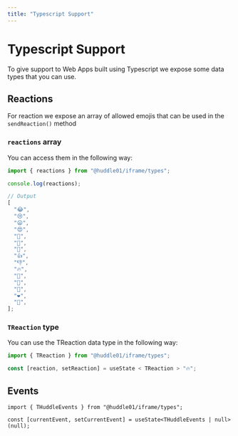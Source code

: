 ```yaml
---
title: "Typescript Support"
---
```


# Typescript Support

To give support to Web Apps built using Typescript we expose some data types that you can use.

## Reactions

For reaction we expose an array of allowed emojis that can be used in the `sendReaction()` method

### `reactions` array

You can access them in the following way:

```js
import { reactions } from "@huddle01/iframe/types";

console.log(reactions);
```

```js
// Output
[
  "😂",
  "😢",
  "😦",
  "😍",
  "🤔",
  "👀",
  "🙌",
  "👍",
  "👎",
  "🔥",
  "🍻",
  "🚀",
  "🎉",
  "❤️",
  "💯",
];
```

### `TReaction` type

You can use the TReaction data type in the following way:

```jsx
import { TReaction } from "@huddle01/iframe/types";

const [reaction, setReaction] = useState < TReaction > "🔥";
```

## Events

```tsx
import { THuddleEvents } from "@huddle01/iframe/types";

const [currentEvent, setCurrentEvent] = useState<THuddleEvents | null>(null);
```
